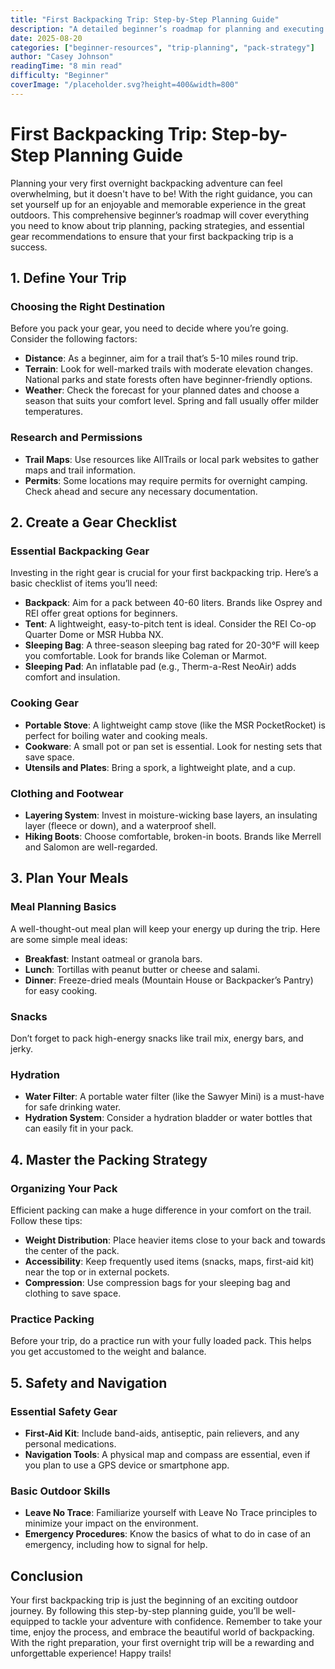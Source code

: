 ```yaml
---
title: "First Backpacking Trip: Step-by-Step Planning Guide"
description: "A detailed beginner’s roadmap for planning and executing your very first overnight backpacking adventure."
date: 2025-08-20
categories: ["beginner-resources", "trip-planning", "pack-strategy"]
author: "Casey Johnson"
readingTime: "8 min read"
difficulty: "Beginner"
coverImage: "/placeholder.svg?height=400&width=800"
---
```


# First Backpacking Trip: Step-by-Step Planning Guide

Planning your very first overnight backpacking adventure can feel overwhelming, but it doesn't have to be! With the right guidance, you can set yourself up for an enjoyable and memorable experience in the great outdoors. This comprehensive beginner’s roadmap will cover everything you need to know about trip planning, packing strategies, and essential gear recommendations to ensure that your first backpacking trip is a success.

## 1. Define Your Trip

### Choosing the Right Destination

Before you pack your gear, you need to decide where you’re going. Consider the following factors:

- **Distance**: As a beginner, aim for a trail that’s 5-10 miles round trip.
- **Terrain**: Look for well-marked trails with moderate elevation changes. National parks and state forests often have beginner-friendly options.
- **Weather**: Check the forecast for your planned dates and choose a season that suits your comfort level. Spring and fall usually offer milder temperatures.

### Research and Permissions

- **Trail Maps**: Use resources like AllTrails or local park websites to gather maps and trail information.
- **Permits**: Some locations may require permits for overnight camping. Check ahead and secure any necessary documentation.

## 2. Create a Gear Checklist

### Essential Backpacking Gear

Investing in the right gear is crucial for your first backpacking trip. Here’s a basic checklist of items you’ll need:

- **Backpack**: Aim for a pack between 40-60 liters. Brands like Osprey and REI offer great options for beginners.
- **Tent**: A lightweight, easy-to-pitch tent is ideal. Consider the REI Co-op Quarter Dome or MSR Hubba NX.
- **Sleeping Bag**: A three-season sleeping bag rated for 20-30°F will keep you comfortable. Look for brands like Coleman or Marmot.
- **Sleeping Pad**: An inflatable pad (e.g., Therm-a-Rest NeoAir) adds comfort and insulation.

### Cooking Gear

- **Portable Stove**: A lightweight camp stove (like the MSR PocketRocket) is perfect for boiling water and cooking meals.
- **Cookware**: A small pot or pan set is essential. Look for nesting sets that save space.
- **Utensils and Plates**: Bring a spork, a lightweight plate, and a cup.

### Clothing and Footwear

- **Layering System**: Invest in moisture-wicking base layers, an insulating layer (fleece or down), and a waterproof shell.
- **Hiking Boots**: Choose comfortable, broken-in boots. Brands like Merrell and Salomon are well-regarded.

## 3. Plan Your Meals

### Meal Planning Basics

A well-thought-out meal plan will keep your energy up during the trip. Here are some simple meal ideas:

- **Breakfast**: Instant oatmeal or granola bars.
- **Lunch**: Tortillas with peanut butter or cheese and salami.
- **Dinner**: Freeze-dried meals (Mountain House or Backpacker’s Pantry) for easy cooking.

### Snacks

Don’t forget to pack high-energy snacks like trail mix, energy bars, and jerky. 

### Hydration

- **Water Filter**: A portable water filter (like the Sawyer Mini) is a must-have for safe drinking water.
- **Hydration System**: Consider a hydration bladder or water bottles that can easily fit in your pack.

## 4. Master the Packing Strategy

### Organizing Your Pack

Efficient packing can make a huge difference in your comfort on the trail. Follow these tips:

- **Weight Distribution**: Place heavier items close to your back and towards the center of the pack.
- **Accessibility**: Keep frequently used items (snacks, maps, first-aid kit) near the top or in external pockets.
- **Compression**: Use compression bags for your sleeping bag and clothing to save space.

### Practice Packing

Before your trip, do a practice run with your fully loaded pack. This helps you get accustomed to the weight and balance.

## 5. Safety and Navigation

### Essential Safety Gear

- **First-Aid Kit**: Include band-aids, antiseptic, pain relievers, and any personal medications.
- **Navigation Tools**: A physical map and compass are essential, even if you plan to use a GPS device or smartphone app.

### Basic Outdoor Skills

- **Leave No Trace**: Familiarize yourself with Leave No Trace principles to minimize your impact on the environment.
- **Emergency Procedures**: Know the basics of what to do in case of an emergency, including how to signal for help.

## Conclusion

Your first backpacking trip is just the beginning of an exciting outdoor journey. By following this step-by-step planning guide, you’ll be well-equipped to tackle your adventure with confidence. Remember to take your time, enjoy the process, and embrace the beautiful world of backpacking. With the right preparation, your first overnight trip will be a rewarding and unforgettable experience! Happy trails!